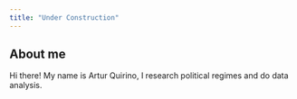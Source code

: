 ```yaml
---
title: "Under Construction"
---
```


## About me

Hi there! My name is Artur Quirino, I research political regimes
and do data analysis. 

